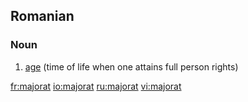 ==Romanian==

===Noun===
{{infl|ro|noun}}

# [[age]] (time of life when one attains full person rights)

{{tbot entry|Romanian|age|2007|November}}

[[fr:majorat]]
[[io:majorat]]
[[ru:majorat]]
[[vi:majorat]]